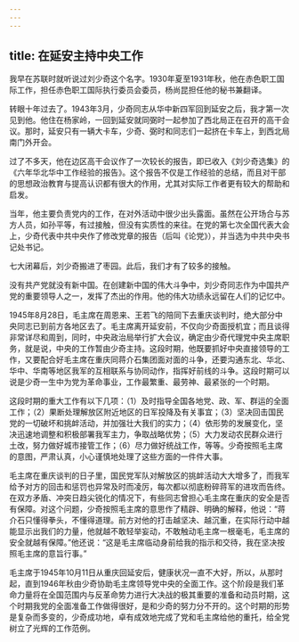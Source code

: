```yaml
---
---
---
```

title: 在延安主持中央工作
---





我早在苏联时就听说过刘少奇这个名字。1930年夏至1931年秋，他在赤色职工国际工作，担任赤色职工国际执行委员会委员，杨尚昆担任他的秘书兼翻译。

转眼十年过去了。1943年3月，少奇同志从华中新四军回到延安之后，我才第一次见到他。他住在杨家岭，一回到延安就同弼时一起参加了西北局正在召开的高干会议。那时，延安只有一辆大卡车，少奇、弼时和同志们一起挤在卡车上，到西北局南门外开会。

过了不多天，他在边区高干会议作了一次较长的报告，即已收入《刘少奇选集》的《六年华北华中工作经验的报告》。这个报告不仅是工作经验的总结，而且对干部的思想政治教育与提高认识都有很大的作用，尤其对实际工作者更有较大的帮助和启发。

当年，他主要负责党内的工作，在对外活动中很少出头露面。虽然在公开场合与苏方人员，如孙平等，有过接触，但没有实质性的来往。在党的第七次全国代表大会上，少奇代表中共中央作了修改党章的报告（后叫《论党》），并当选为中共中央书记处书记。

七大闭幕后，刘少奇搬进了枣园。此后，我们才有了较多的接触。

没有共产党就没有新中国。在创建新中国的伟大斗争中，刘少奇同志作为中国共产党的重要领导人之一，发挥了杰出的作用。他的伟大功绩永远留在人们的记忆中。

1945年8月28日，毛主席在周恩来、王若飞的陪同下去重庆谈判时，绝大部分中央同志已到前方各地区去了。毛主席离开延安前，不仅向少奇面授机宜；而且谈得非常详尽和周到，同时，中央政治局举行扩大会议，确定由少奇代理党中央主席职务，就是说，中央的工作暂由少奇主持。这段时期，他既要抓好中央直接领导的工作，又要配合好毛主席在重庆同蒋介石集团面对面的斗争，还要沟通东北、华北、华中、华南等地区我军的互相联系与协同动作，指挥好前线的斗争。这段时期可以说是少奇一生中为党为革命事业，工作最繁重、最劳神、最紧张的一个时期。

这段时期的重大工作有以下几项：（1）及时指导全国各地党、政、军、群运的全面工作；（2）果断处理解放区附近地区的日军投降及有关事宜；（3）坚决回击国民党的一切破坏和挑衅活动，并加强壮大我们的实力；（4）依形势的发展变化，坚决迅速地调整和积极部署我军主力，争取战略优势；（5）大力发动农民群众进行土改，努力做好城市接管工作；（6）尽力做好统战工作，等等。少奇按照毛主席的意图，严肃认真，小心谨慎地处理了这些方面的一件件大事。

毛主席在重庆谈判的日子里，国民党军队对解放区的挑衅活动大大增多了，而我军给予对方的回击和惩罚也异常及时而凌厉，每次都以彻底粉碎蒋军的进攻而告终。在双方矛盾、冲突日趋尖锐化的情况下，有些同志曾担心毛主席在重庆的安全是否有保障。对这个问题，少奇按照毛主席的意思作了精辟、明确的解释，他说：“蒋介石只懂得拳头，不懂得道理。前方对他的打击越坚决、越沉重，在实际行动中越能显示出我们的力量，他就越不敢轻举妄动，不敢触动毛主席一根毫毛，毛主席的安全就越有保障。”他还说：“这是毛主席临动身前给我的指示和交待，我在坚决按照毛主席的意旨行事。”

毛主席于1945年10月11日从重庆回延安后，健康状况一直不大好，所以，从那时起，直到1946年秋由少奇协助毛主席领导党中央的全面工作。这个阶段是我们革命力量将在全国范围内与反革命势力进行大决战的极其重要的准备和动员时期，这个时期我党的全面准备工作做得很好，是和少奇的努力分不开的。这个时期的形势是复杂而多变的，少奇成功地，卓有成效地完成了党和毛主席给他的重托，给全党树立了光辉的工作范例。